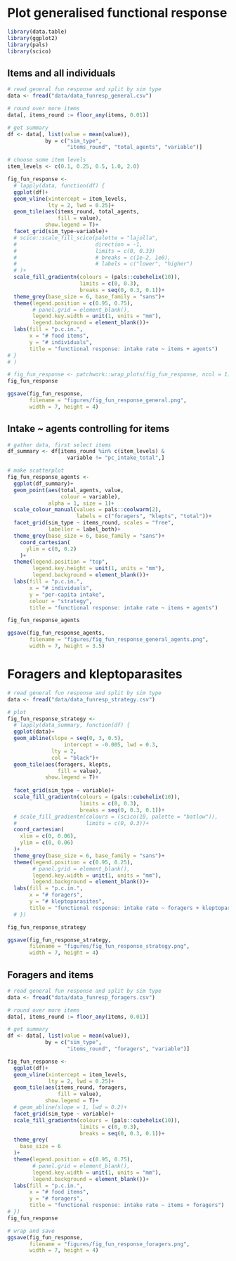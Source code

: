 
# Plot generalised functional response

```r
library(data.table)
library(ggplot2)
library(pals)
library(scico)
```


## Items and all individuals

```r
# read general fun response and split by sim type
data <- fread("data/data_funresp_general.csv")

# round over more items
data[, items_round := floor_any(items, 0.01)]

# get summary
df <- data[, list(value = mean(value)),
            by = c("sim_type", 
                   "items_round", "total_agents", "variable")]
```

```r
# choose some item levels
item_levels <- c(0.1, 0.25, 0.5, 1.0, 2.0)
```


```r
fig_fun_response <- 
  # lapply(data, function(df) {
  ggplot(df)+
  geom_vline(xintercept = item_levels,
             lty = 2, lwd = 0.25)+
  geom_tile(aes(items_round, total_agents, 
                fill = value),
            show.legend = T)+
  facet_grid(sim_type~variable)+
  # scico::scale_fill_scico(palette = "lajolla",
  #                         direction = -1,
  #                         limits = c(0, 0.33)
  #                         # breaks = c(1e-2, 1e0),
  #                         # labels = c("lower", "higher")
  # )+
  scale_fill_gradientn(colours = (pals::cubehelix(10)),
                       limits = c(0, 0.3),
                       breaks = seq(0, 0.3, 0.1))+
  theme_grey(base_size = 6, base_family = "sans")+
  theme(legend.position = c(0.95, 0.75),
        # panel.grid = element_blank(),
        legend.key.width = unit(1, units = "mm"),
        legend.background = element_blank())+
  labs(fill = "p.c.in.",
       x = "# food items",
       y = "# individuals",
       title = "functional response: intake rate ~ items + agents")
# }
# )

# fig_fun_response <- patchwork::wrap_plots(fig_fun_response, ncol = 1)
fig_fun_response
```

```r
ggsave(fig_fun_response,
       filename = "figures/fig_fun_response_general.png",
       width = 7, height = 4)
```

## Intake ~ agents controlling for items

```r
# gather data, first select items
df_summary <- df[items_round %in% c(item_levels) &
                   variable != "pc_intake_total",]

# make scatterplot
fig_fun_response_agents <-
  ggplot(df_summary)+
  geom_point(aes(total_agents, value, 
                 colour = variable),
             alpha = 1, size = 1)+
  scale_colour_manual(values = pals::coolwarm(2),
                      labels = c("foragers", "klepts", "total"))+
  facet_grid(sim_type ~ items_round, scales = "free",
             labeller = label_both)+
  theme_grey(base_size = 6, base_family = "sans")+
    coord_cartesian(
      ylim = c(0, 0.2)
    )+
  theme(legend.position = "top",
        legend.key.height = unit(1, units = "mm"),
        legend.background = element_blank())+
  labs(fill = "p.c.in.",
       x = "# individuals",
       y = "per-capita intake",
       colour = "strategy",
       title = "functional response: intake rate ~ items + agents")

fig_fun_response_agents
```

```r
ggsave(fig_fun_response_agents,
       filename = "figures/fig_fun_response_general_agents.png",
       width = 7, height = 3.5)
```

# Foragers and kleptoparasites

```r
# read general fun response and split by sim type
data <- fread("data/data_funresp_strategy.csv")
```

```r
# plot
fig_fun_response_strategy <- 
  # lapply(data_summary, function(df) {
  ggplot(data)+
  geom_abline(slope = seq(0, 3, 0.5),
                  intercept = -0.005, lwd = 0.3,
              lty = 2,
              col = "black")+
  geom_tile(aes(foragers, klepts, 
                fill = value),
            show.legend = T)+
  
  facet_grid(sim_type ~ variable)+
  scale_fill_gradientn(colours = (pals::cubehelix(10)),
                       limits = c(0, 0.3),
                       breaks = seq(0, 0.3, 0.1))+
  # scale_fill_gradientn(colours = (scico(10, palette = "batlow")),
  #                      limits = c(0, 0.3))+
  coord_cartesian(
    xlim = c(0, 0.06),
    ylim = c(0, 0.06)
  )+
  theme_grey(base_size = 6, base_family = "sans")+
  theme(legend.position = c(0.95, 0.25),
        # panel.grid = element_blank(),
        legend.key.width = unit(1, units = "mm"),
        legend.background = element_blank())+
  labs(fill = "p.c.in.",
       x = "# foragers",
       y = "# kleptoparasites",
       title = "functional response: intake rate ~ foragers + kleptoparasites")
  # })

fig_fun_response_strategy
```

```r
ggsave(fig_fun_response_strategy,
       filename = "figures/fig_fun_response_strategy.png",
       width = 7, height = 4)
```

## Foragers and items

```r
# read general fun response and split by sim type
data <- fread("data/data_funresp_foragers.csv")

# round over more items
data[, items_round := floor_any(items, 0.01)]

# get summary
df <- data[, list(value = mean(value)),
            by = c("sim_type", 
                   "items_round", "foragers", "variable")]
```


```r
fig_fun_response <-
  ggplot(df)+
  geom_vline(xintercept = item_levels,
             lty = 2, lwd = 0.25)+
  geom_tile(aes(items_round, foragers,
                fill = value),
            show.legend = T)+
  # geom_abline(slope = 1, lwd = 0.2)+
  facet_grid(sim_type ~ variable)+
  scale_fill_gradientn(colours = (pals::cubehelix(10)),
                       limits = c(0, 0.3),
                       breaks = seq(0, 0.3, 0.1))+
  theme_grey(
    base_size = 6
  )+
  theme(legend.position = c(0.95, 0.75),
        # panel.grid = element_blank(),
        legend.key.width = unit(1, units = "mm"),
        legend.background = element_blank())+
  labs(fill = "p.c.in.",
       x = "# food items",
       y = "# foragers",
       title = "functional response: intake rate ~ items + foragers")
# })
fig_fun_response
```

```r
# wrap and save
ggsave(fig_fun_response,
       filename = "figures/fig_fun_response_foragers.png",
       width = 7, height = 4)
```
